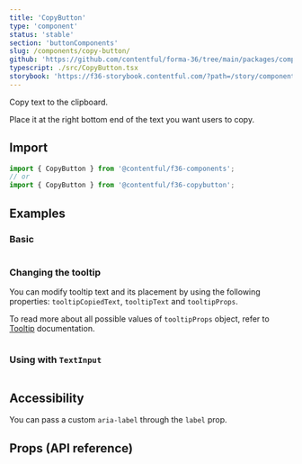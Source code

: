 ```yaml
---
title: 'CopyButton'
type: 'component'
status: 'stable'
section: 'buttonComponents'
slug: /components/copy-button/
github: 'https://github.com/contentful/forma-36/tree/main/packages/components/copybutton'
typescript: ./src/CopyButton.tsx
storybook: 'https://f36-storybook.contentful.com/?path=/story/components-copybutton--default'
---
```


Copy text to the clipboard.

Place it at the right bottom end of the text you want users to copy.

## Import

```js static=true
import { CopyButton } from '@contentful/f36-components';
// or
import { CopyButton } from '@contentful/f36-copybutton';
```

## Examples

### Basic

```jsx file=examples/CopyButtonExample.tsx

```

### Changing the tooltip

You can modify tooltip text and its placement by using the following properties: `tooltipCopiedText`, `tooltipText` and `tooltipProps`.

To read more about all possible values of `tooltipProps` object, refer to [Tooltip](../components/tooltip) documentation.

```jsx file=examples/CopyButtonModifiedTooltipsExample.tsx

```

### Using with `TextInput`

```jsx file=examples/CopyButtonWithInputExample.tsx

```

## Accessibility

You can pass a custom `aria-label` through the `label` prop.

## Props (API reference)

<PropsTable of="CopyButton" />
